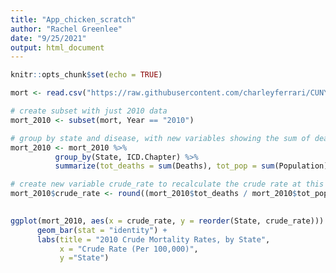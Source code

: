 ```yaml
---
title: "App_chicken_scratch"
author: "Rachel Greenlee"
date: "9/25/2021"
output: html_document
---
```


```r
knitr::opts_chunk$set(echo = TRUE)
```


```r
mort <- read.csv("https://raw.githubusercontent.com/charleyferrari/CUNY_DATA_608/master/module3/data/cleaned-cdc-mortality-1999-2010-2.csv", header = TRUE)

```


```r
# create subset with just 2010 data
mort_2010 <- subset(mort, Year == "2010")

# group by state and disease, with new variables showing the sum of deaths & pop in that grouping
mort_2010 <- mort_2010 %>%
          group_by(State, ICD.Chapter) %>%
          summarize(tot_deaths = sum(Deaths), tot_pop = sum(Population))

# create new variable crude_rate to recalculate the crude rate at this grouping level
mort_2010$crude_rate <- round((mort_2010$tot_deaths / mort_2010$tot_pop) * 100000, 4)
  


```

```r
ggplot(mort_2010, aes(x = crude_rate, y = reorder(State, crude_rate))) +
      geom_bar(stat = "identity") + 
      labs(title = "2010 Crude Mortality Rates, by State", 
           x = "Crude Rate (Per 100,000)", 
           y ="State")
```

